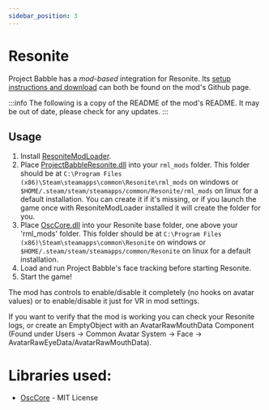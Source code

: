 ```yaml
---
sidebar_position: 3
---
```


# Resonite

Project Babble has a *mod-based* integration for Resonite. Its [setup instructions and download](https://github.com/dfgHiatus/ProjectBabble-Resonite/releases) can both be found on the mod's Github page.

:::info
The following is a copy of the README of the mod's README. It may be out of date, please check for any updates.
:::

## Usage
1. Install [ResoniteModLoader](https://github.com/resonite-modding-group/ResoniteModLoader).
2. Place [ProjectBabbleResonite.dll](https://github.com/dfgHiatus/ProjectBabble-Resonite/releases) into your `rml_mods` folder. This folder should be at `C:\Program Files (x86)\Steam\steamapps\common\Resonite\rml_mods` on windows or `$HOME/.steam/steam/steamapps/common/Resonite/rml_mods` on linux for a default installation. You can create it if it's missing, or if you launch the game once with ResoniteModLoader installed it will create the folder for you.
3. Place [OscCore.dll](https://github.com/dfgHiatus/ProjectBabble-Resonite/releases) into your Resonite base folder, one above your 'rml_mods' folder. This folder should be at `C:\Program Files (x86)\Steam\steamapps\common\Resonite` on windows or `$HOME/.steam/steam/steamapps/common/Resonite` on linux for a default installation.
4. Load and run Project Babble's face tracking before starting Resonite.
5. Start the game!

The mod has controls to enable/disable it completely (no hooks on avatar values) or to enable/disable it just for VR in mod settings.

If you want to verify that the mod is working you can check your Resonite logs, or create an EmptyObject with an AvatarRawMouthData Component (Found under Users -> Common Avatar System -> Face -> AvatarRawEyeData/AvatarRawMouthData).

# Libraries used:
- [OscCore](https://github.com/tilde-love/osc-core) - MIT License
